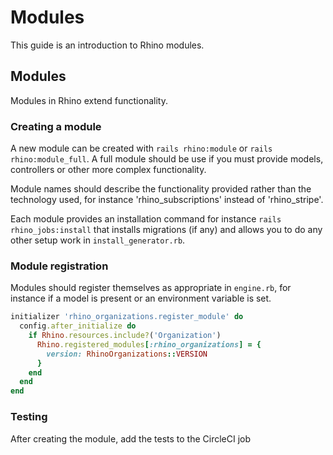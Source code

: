 # Modules

This guide is an introduction to Rhino modules.

## Modules

Modules in Rhino extend functionality.

### Creating a module

A new module can be created with `rails rhino:module` or `rails rhino:module_full`. A full module should be use if you must provide models, controllers or other more complex functionality.

Module names should describe the functionality provided rather than the technology used, for instance 'rhino_subscriptions' instead of 'rhino_stripe'.

Each module provides an installation command for instance `rails rhino_jobs:install` that installs migrations (if any) and allows you to do any other setup work in `install_generator.rb`.

### Module registration

Modules should register themselves as appropriate in `engine.rb`, for instance if a model is present or an environment variable is set.

```ruby
initializer 'rhino_organizations.register_module' do
  config.after_initialize do
    if Rhino.resources.include?('Organization')
      Rhino.registered_modules[:rhino_organizations] = {
        version: RhinoOrganizations::VERSION
      }
    end
  end
end
```

### Testing

After creating the module, add the tests to the CircleCI job
